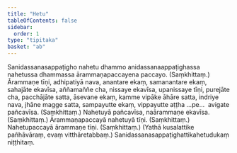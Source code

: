```yaml
---
title: "Hetu"
tableOfContents: false
sidebar:
  order: 1
type: "tipitaka"
basket: "ab"
---
```



<DynamicBreadcrumb />

<Division number="243">

<Paragraph number="915">
Sanidassanasappaṭigho nahetu dhammo anidassanaappaṭighassa nahetussa dhammassa ārammaṇapaccayena paccayo. (Saṃkhittaṃ.)
</Paragraph>

<Paragraph number="916">
Ārammaṇe tīṇi, adhipatiyā nava, anantare ekaṃ, samanantare ekaṃ, sahajāte ekavīsa, aññamaññe cha, nissaye ekavīsa, upanissaye tīṇi, purejāte cha, pacchājāte satta, āsevane ekaṃ, kamme vipāke āhāre satta, indriye nava, jhāne magge satta, sampayutte ekaṃ, vippayutte aṭṭha …pe…  avigate pañcavīsa. (Saṃkhittaṃ.)
</Paragraph>

<Paragraph number="917">
Nahetuyā pañcavīsa, naārammaṇe ekavīsa. (Saṃkhittaṃ.)
</Paragraph>

<Paragraph number="918">
Ārammaṇapaccayā nahetuyā tīṇi. (Saṃkhittaṃ.)
</Paragraph>

<Paragraph number="919">
Nahetupaccayā ārammaṇe tīṇi. (Saṃkhittaṃ.)
</Paragraph>

<Paragraph number="920">
(Yathā kusalattike pañhāvāraṃ, evaṃ vitthāretabbaṃ.)

</Paragraph>
</Division>

<Paragraph number="921" type="center">
Sanidassanasappaṭighattikahetudukaṃ niṭṭhitaṃ.
</Paragraph>